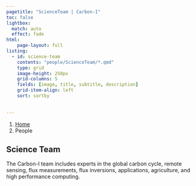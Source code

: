 ```yaml
---
pagetitle: "ScienceTeam | Carbon-I"
toc: false
lightbox:
  match: auto
  effect: fade
html:
    page-layout: full
listing:
  - id: science-team
    contents: "people/ScienceTeam/*.qmd"
    type: grid
    image-height: 250px
    grid-columns: 5
    fields: [image, title, subtitle, description]
    grid-item-align: left
    sort: sortby
 
  
---
```




```{=html}
<nav aria-label="breadcrumb">
  <ol class="breadcrumb">
    <li class="breadcrumb-item"><a href="index.html">Home</a></li>
    <li class="breadcrumb-item active" aria-current="page">People</li>
  </ol>
</nav>
```


## Science Team

::: {.callout-note}
The Carbon-I team includes experts in the global carbon cycle, remote sensing, flux measurements, flux inversions, applications, agriculture, and high performance computing.
:::


:::{#science-team}
:::


